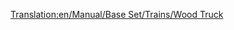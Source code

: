[[Translation:en/Manual/Base Set/Trains/Wood Truck]]
{{es/Vagones|Imagen=[[File:en/Woodtruck.png]]
|Nombre=Vagón de Madera
|PrecioNormal=2.828 € (1,414 £)
|PesoNormal=16 / 46 t
|CapacidadNormal=30 t de madera
|PrecioMono="
|PesoMono=16 / 51 t
|CapacidadMono=35 t de madera
|PrecioMag="
|PesoMag=16 / 53 t
|CapacidadMag=37 t de madera
|Descripción=Con el '''vagón de madera''' puede transportar [[es/Manual/Base Set/Cargos/Madera|madera]]. En el clima [[es/Manual/Clima#Templado|templado]] transporta la madera desde el [[es/Manual/Base Set/Industries/Bosque|bosque]] hasta el [[es/Manual/Base Set/Industries/Aserradero|aserradero]].

En el clima [[es/Manual/Clima#Subártico|subártico]] desde el [[es/Manual/Base Set/Industries/Bosque|bosque]] hasta la [[es/Manual/Base Set/Industries/Papelera|papelera]]. Aunque hay pocos bosques.

En el clima [[es/Manual/Clima#Subtropical|subtropical]] desde el [[es/Manual/Base Set/Industries/Aserradero|aserradero]] hasta la [[es/Manual/Base Set/Industries/Papelera|papelera]]. La madera es el bien más preciado que se puede transportar en este clima. Pero los aserraderos son muy difíciles de encontrar (esto le da una idea de por qué los bosques tropicales son devastados), aunque puede [[es/Fundar nueva industria|fundarlo]] si tiene suficiente dinero (791.014 €) en una zona de selva.
}}